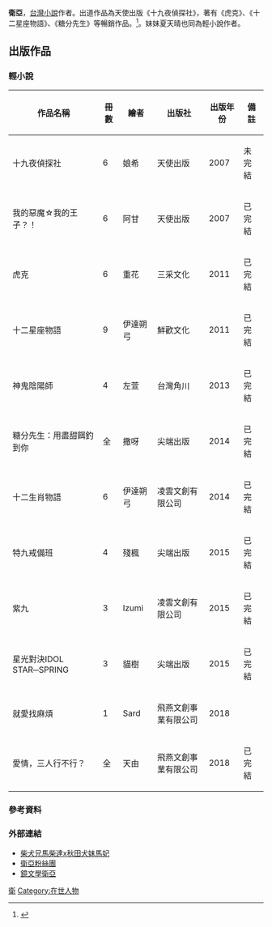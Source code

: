 
{{Infobox writer 
| name         = 衛亞
| image        = 
| imagesize    = 
| caption      = 
| original     = 
| kana         = 
| romaji       = 
| zi           = 
| hao          = 
| birthname    = 
| pseudonym    = 
| birthdate    = 
| birthplace   = 
| deathdate    = 
| deathplace   = 
| residence    =
| occupation   = [[作家|作家]]
| nationality  = {{ROC}}
| ethnicity    = 
| citizenship  = {{ROC}}
| education    = 
| alma_mater   = 
| period       = 
| genre        = [[小說|小說]]
| subject      = 
| movement     = 
| notableworks = 十九夜偵探社、我的惡魔☆我的王子？！、虎克、十二星座物語、愛上壞大叔、神鬼陰陽師
| parents      =
| spouse       = 
| partner      = 
| children     = 
| relatives    = 
| influences   = 
| influenced   = 
| awards       = 
| signature    = 
| website      = https://www.facebook.com/WeiyaLijay/
}}

'''衛亞'''，[[台灣|台灣]][[小說|小說]]作者。出道作品為天使出版《十九夜偵探社》，著有《虎克》、《十二星座物語》、《糖分先生》等暢銷作品。<ref>{{Cite web |title=台灣角川作者介紹 |url=https://www.kadokawa.com.tw/event/2013/yinyan/ |accessdate=2014-07-01 |archive-date=2018-10-18 |archive-url=https://web.archive.org/web/20181018122529/https://www.kadokawa.com.tw/event/2013/yinyan/ |dead-url=no }}</ref>。妹妹夏天晴也同為輕小說作者。
== 出版作品 ==
=== 輕小說 ===
{| class="wikitable" border="1"
|- 
!作品名稱 !!冊數 !!繪者 !!出版社!!出版年份 !!備註
|-
|十九夜偵探社|| 6 || 娘希 || 天使出版 || 2007 || 未完結
|-
|我的惡魔☆我的王子？！ || 6 || 阿甘 || 天使出版 || 2007|| 已完結
|-
|虎克|| 6 || 重花 ||三采文化 || 2011|| 已完結
|-
|十二星座物語|| 9 || 伊達朔弓 || 鮮歡文化 || 2011|| 已完結
|-
| 神鬼陰陽師 || 4 || 左萱 || 台灣角川 || 2013 || 已完結
|-
| 糖分先生：用盡甜餌釣到你 || 全 || 撒呀 || 尖端出版 || 2014 || 已完結 
|-
| 十二生肖物語 || 6 || 伊達朔弓 || 凌雲文創有限公司 || 2014 || 已完結 
|-
| 特九戒備班 || 4 || 殘楓 || 尖端出版 || 2015 || 已完結
|-
| 紫九 || 3 || Izumi || 凌雲文創有限公司 || 2015 || 已完結
|-
| 星光對決IDOL STAR─SPRING || 3 || 貓樹 || 尖端出版 || 2015 || 已完結
|-
|就愛找麻煩
|1
|Sard
|飛燕文創事業有限公司
|2018
|
|-
|愛情，三人行不行？
|全
|天由
|飛燕文創事業有限公司
|2018
|已完結
|}

=== 參考資料 ===
{{Reflist}}
=== 外部連結 ===
* [https://www.facebook.com/machaidaXmafi/ 柴犬兄馬柴達x秋田犬妹馬妃]
* [https://www.facebook.com/WeiyaLijay/ 衛亞粉絲團] {{Wayback|url=https://www.facebook.com/WeiyaLijay/ |date=20201001001016 }}
* [https://www.mirrorfiction.com/zh-Hant/member/24523 鏡文學衛亞] {{Wayback|url=https://www.mirrorfiction.com/zh-Hant/member/24523 |date=20191016131404 }}



[[Category:台灣輕小說作家|衛]]
[[Category:在世人物|Category:在世人物]]